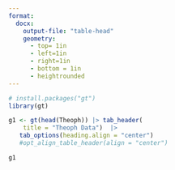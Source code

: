 ```yaml
---
format:
  docx:
    output-file: "table-head"
    geometry:
      - top= 1in
      - left=1in
      - right=1in
      - bottom = 1in
      - heightrounded
---
```


```r
# install.packages("gt")
library(gt)

g1 <- gt(head(Theoph)) |> tab_header(
    title = "Theoph Data")  |>
   tab_options(heading.align = "center")
   #opt_align_table_header(align = "center")

g1
```

